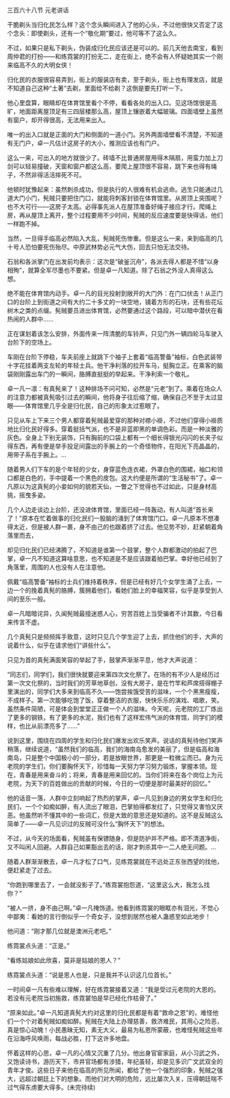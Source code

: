 

三百六十八节 元老讲话

干脆剃头当归化民怎么样？这个念头瞬间进入了他的心头，不过他很快又否定了这个念头：即使剃头，还有一个“敬化期”要过，他可等不了这么久。

不过，如果只是私下剃头，伪装成归化民应该还是可以的。前几天他去南宝，看到周仲君的打扮――和练霓裳的打扮无二，走在街上，绝不会有人怀疑她其实一个刚来临高不久的大明女侠！

归化民的衣服很容易弄到，街上的服装店有卖，至于剃头，街上也有理发店，就是不知道自己这种“土著”去剃，里面给不给剃？这倒是要先打听一下。

他心里盘算，眼睛却在体育馆里看个不停，看看各处的出入口。见这场馆很是高旷，地面距离屋顶足有三四层楼那么高，屋顶上镶嵌着大幅玻璃。四面墙壁上虽然有窗户，却开得很高，无法用来出入。

唯一的出入口就是正面的大门和侧面的一道小门。另外两面墙壁看不清楚，不知道有无门户，卓一凡估计这房子的大小，推测应该也有门户。

这么一来，可出入的地方就很少了。砖墙不比普通房屋用得木隔扇，用蛮力加上刀剑可以轻易撞破，天窗和窗户都这么高，要爬上屋顶很不容易，跳下来也得有绳子，不然非得活活摔死不可。

他顿时犹豫起来：虽然刺杀成功，但是执行的人很难有机会逃命。逃生只能通过几道大门小门，髡贼只要把住门口，就能将刺客封锁在体育馆里。从房顶上突围呢？也不大可行――这房子太高。必得事先派人在屋顶准备好绳子接应才行。爬绳上房，再从屋顶上离开，整个过程要用不少时间，髡贼的反应速度要是快得话，他们一样跑不掉。

当然，一旦得手临高必然陷入大乱，髡贼死伤惨重。但是这么一来，来到临高的几十号人恐怕要死伤殆尽。中原武林势必元气大伤，回去只怕无法交待。

石翁和各派掌门在出发前均表示：这次是“破釜沉舟”，各派去得人都是不惜“以身相殉”，就算全军尽墨也不要紧。但是卓一凡知道。除了石翁之外没人真得这么想。

绝不能在体育馆内动手。卓一凡的目光投射到敞开的大门外：在门口伏击！从正门口的台阶上到街道之间有大约二十多丈的一块空地，铺着方形的石块，还有些花坛树木之类的点缀。髡贼要员进出体育馆，必然要通过这个路段，可以暗中潜伏在看热闹的人群中……

正在谋划着该怎么安排，外面传来一阵清脆的车铃声，只见门外一辆四轮马车驶入台阶下的空场上。

车刚在台阶下停稳，车夫前座上就跳下个袖子上套着“临高警备”袖标，白色武装带十字花挂着两支左轮的年轻士兵。他干净利落的拉开车马，挺胸立正。在乘客的脑袋刚刚露出车门的一瞬间，胳膊直挺挺的举起来。干净利索一个敬礼。

卓一凡一凛：有真髡来了！这种排场不问可知，必然是“元老”到了。乘着在场众人的注意力都被真髡吸引过去的瞬间，他将身子往后缩了缩，确保自己不至于太过显眼――体育馆里几乎全是归化民，自己的形象太过惹眼了。

只见从车上下来三个男人都穿着髡贼最爱穿的那种对襟小褂，不过他们穿得小褂质地比归化民好得多。穿着挺括气派，也不是非蓝即黑的单调色彩。而是一种淡雅的灰色。全身上下别无装饰，只有胸前的口袋上都有一个细长得银光闪闪的长夹子似得东西，再有便是举手投足间露出的手腕上的一个奇怪物件，在阳光下亮晶晶的，用带子系在手腕上。…

随着男人们下车的是个年轻的少女，身穿蓝色连衣裙，外罩白色的围裙，袖口和领口都是白色的，手中提着一个黑色的皮包。这大约便是所谓的“生活秘书”了。卓一凡原以为这真髡的小妾如何的貌若天仙，一瞥之下觉得也不过如此，只是身材高挑，摇曳多姿。

几个人边走谈边上台阶，还没进体育馆，里面已经一阵轰动，有人叫道“首长来了！”原本在忙着做事的归化民们一股脑的涌到了体育馆门口。卓一凡原本不想凑得太近，但是被人群一裹，身不由己的也跟着挤了过去。他见势不妙，赶紧朝着角落里而去，

却见归化民们已经沸腾了，不知道是谁第一个鼓掌，整个人群都激动的拍起了巴掌，卓一凡不知道这算啥意思，也不知道是不是应该跟着拍巴掌。幸好他已经到了角落里，周围的人也没有人在注意他。

佩戴“临高警备”袖标的士兵们维持着秩序，但是已经有好几个女学生涌了上去，一边一个的挽着真髡的胳膊，簇拥着他们，看她们脸上的幸福笑容，似乎是享受到人间的至乐一般。

卓一凡暗暗诧异，久闻髡贼最擅迷惑人心，穷苦百姓上当受骗者不计其数，今日看来传言不虚。

几个真髡只是频频挥手致意，这时只见几个学生迎了上去，抓住他们的手，大声的说着什么，似乎在请求他们“讲些什么”。

只见为首的真髡满面笑容的举起了手，鼓掌声渐渐平息，他才大声说道：

“同志们，同学们，我们很快就要迎来第四次文化祭了。在场的有不少人是经历过第一次文化祭的，当时我们的芳草地草创，没有大房子，是在竹竿和芦席搭得棚子里演出的，同学们大多来到临高不久――饱尝挨饿受苦的滋味，一个个黑黑瘦瘦，不成样子。第一次能够吃饱了饭，穿着整洁的衣服，快快乐乐的演戏、唱歌，笑。虽然条件简陋，可是体会到堂堂正正做一个人的滋味。今天呢，元老院的工厂炼出了更多的钢铁，有了更多的水泥，我们也有了这样宏伟气派的体育馆，同学们的模样，也比从前漂亮多了……”

说到这里，围绕在四周的学生和归化民们爆发出欢乐笑声。说话的真髡待他们笑声稍落，继续说道，“虽然我们的临高，我们的海南岛愈发的美丽了，但是临高和海南岛，只是整个中国极小的一部分，若是放眼世界，那更是一粒微尘而已。身为元老院的学生们，你们要胸怀天下，珍惜每一天努力学习努力锻炼，掌握本领。现在，青春是用来奋斗的；将来，青春是用来回忆的。当你们将来在各个岗位上为元老院，为天下的百姓做出的贡献的时候，今日的一切便是那时最美好的回忆。”

他的话音一落，人群中立刻响起了热烈的掌声，卓一凡见到身边的男女学生和归化民们，一个个如痴如醉，有人流出了眼泪，巴掌拍得都发红了，只觉得又害怕又厌恶。他虽然听不懂其中的一些词汇，但是大致的意思还是知道的。这不是反贼这么简单了――卓一凡见识过的反贼可没什么“胸怀天下”的想法。

不过，从今天的场面看，髡贼虽有保镖随身，但是防护并不严格。即不清道净街，又不叫闲人回避。人群自己如果豁出去的话，刚才刺杀其中一二人绝无问题。…

随着人群渐渐散去，卓一凡才松了口气，见练霓裳就在不远处正东张西望的找他，便赶紧走了过去。

“你跑到哪里去了，一会就没影子了。”练霓裳抱怨道，“这里这么大，我怎么找你？”

“被人一挤，身不由己啊。”卓一凡掩饰道。他看到练霓裳的眼眶亦有泪光，不觉心中鄙夷：看她的言行倒似乎一个奇女子，没想到居然也被人蛊惑至如此地步！

他问道：“刚才那几位就是澳洲元老吧。”

练霓裳点头道：“正是。”

“看练姑娘如此欣喜，莫非是姑娘的恩人？”

练霓裳点头道：“说是恩人也是，只是我并不认识这几位首长。”

一时间卓一凡有些难以理解，好在练霓裳接着又道：“我是受过元老院的大恩的。若没有元老院当初施救，练霓裳怕是早已经化作枯骨了。”

“原来如此。”卓一凡知道真髡大约对这里的归化民都是有着“救命之恩”的，难怪他们一个个对着髡贼如痴如醉。髡贼在大陆上办理慈善，救济难民，其用心之险恶，真是惊心动魄！小民愚昧无知，素无大义，最易为私恩所蒙蔽，也难怪髡贼这些年在沿海呼风唤雨，每战必胜，打下这许多地盘。

怀着这样的心思，卓一凡的心情又沉重了几分。他出身官宦家庭，从小习武之外，又饱读诗书，游历天下，市井官场都有涉猎，年纪虽轻，却是见多识广文武双全的青年才俊。这些日子来他在临高的所见所闻，都给了他一个强烈的印象，髡贼之强大，远超过朝廷上下的想象。而他们对大明的危险，远比屡次入关，压得朝廷喘不过气得东虏要大得多。(未完待续)

